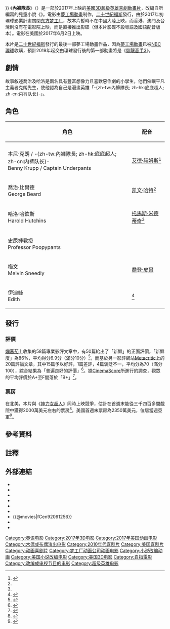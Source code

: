 {{noteTA
|G1=Show
|G2=Movie
}}
{{Infobox Film
| name           = 內褲隊長
| original_name  = {{lang|en|''Captain Underpants:<br />The First Epic Movie''}}
| image          = Captain Underpants poster.jpg
| caption        = 電影海報
| director       = {{link-en|大衛·索倫|David Soren (animator)}}
| producer       = {{link-en|麥瑞爾·索瑞亞|Mireille Soria}}<br />馬克·斯威夫特
| writer         = [[尼古拉斯·斯托勒|尼古拉斯·斯托勒]]
| based_on       = {{based on|{{link-en|內褲超人|Captain Underpants}}|{{link-en|戴夫·皮爾奇|Dav Pilkey}}}}
| starring       = [[凯文·哈特|凯文·哈特]]<br />[[艾德·赫姆斯|艾德·赫姆斯]]<br />[[托馬斯·米德蒂奇|托馬斯·米德蒂奇]]<br />{{link-en|尼克·科羅爾|Nick Kroll}}
| music          = {{link-en|西奧多·夏皮羅|Theodore Shapiro}}
| cinematography = 
| editing        = 麥特·蘭登
| studio         = [[夢工場動畫|夢工場動畫]]
| distributor    = [[二十世纪福斯|二十世纪福斯]]
| released       = {{flagicon|USA}}2017年6月2日<br />{{flagicon|UK}}2017年7月28日<br />
| runtime        = 89分鐘<ref>{{cite web | url=https://www.amctheatres.com/movies/captain-underpants-the-first-epic-movie-45605 | title=''Captain Underpants: The First Epic Movie'' | work=[[AMC電影院|AMC Theatres]] | accessdate=2017-05-21 | archive-date=2020-10-29 | archive-url=https://web.archive.org/web/20201029051350/https://www.amctheatres.com/movies/captain-underpants-the-first-epic-movie-45605 | dead-url=no }}</ref>
| country        = {{USA}}
| language       = 英語
| budget         = 3800萬美元<ref>{{cite web|url=http://www.hollywoodreporter.com/news/box-office-preview-wonder-woman-readies-95m-us-debut-1009179|title=Box Office Preview: 'Wonder Woman' Readies for $95M-Plus U.S. Debut|work=[[The_Hollywood_Reporter|The Hollywood Reporter]]|date=2017-06-01|accessdate=2017-06-03|archive-date=2020-11-12|archive-url=https://web.archive.org/web/20201112032929/https://www.hollywoodreporter.com/news/box-office-preview-wonder-woman-readies-95m-us-debut-1009179|dead-url=no}}</ref>
| gross          = 1.25億美元
| preceded_by    = 
| followed_by    = 
| cn_name        = 内裤队长<ref>[http://movie.mtime.com/215107/ 内裤队长] {{Wayback|url=http://movie.mtime.com/215107/ |date=20170312043543 }}.Mtime时光网.</ref>{{small|（未上映，影碟發行）}}
| hk_name        = 底底超人大電影{{small|（院線撤檔，影碟發行）}}{{notetag|香港原定於2017年8月17日上映，最終撤檔改發行影碟。}}
| tw_name        = 內褲隊長<ref>{{@movies|id=fCen92091256|title=內褲隊長 Captain Underpants}}</ref>{{small|（未上映，影碟發行）}}
}}
《'''內褲隊長'''》（{{lang-en|''Captain Underpants: The First Epic Movie''}}）是一部於2017年上映的[[美國|美國]][[3D電影|3D]][[超級英雄電影|超級英雄]][[喜劇片|喜劇]][[動畫電影|動畫片]]，改編自{{link-en|戴夫·皮爾奇|Dav Pilkey}}所編寫的兒童小說《{{link-en|內褲超人|Captain Underpants}}》。電影由[[夢工場動畫|夢工場動畫]]制作，[[二十世紀福斯|二十世紀福斯]]發行，由於2017年初環球影業計畫關閉[[东方梦工厂|东方梦工厂]]，故本片暫時不在中國大陸上映，而香港、澳門及台灣則沒有在電影院上映，而是直接推出影碟（但本片影碟不設粵語及國語配音版本）。電影在美國於2017年6月2日上映。

本片是[[二十世紀福斯|二十世紀福斯]]發行的最後一部夢工場動畫作品，因為[[夢工場動畫|夢工場動畫]]已被[[NBC環球|NBC環球]]收購，預計2019年起交由環球發行後的第一部動畫將是《[[馴龍高手3|馴龍高手3]]》。

== 劇情 ==
故事敘述喬治及哈洛是兩名具有豐富想像力且喜歡惡作劇的小學生，他們催眠平凡主義者克朗先生，使他認為自己是漫畫英雄「-{zh-tw:內褲隊長; zh-hk:底底超人; zh-cn:内裤队长}-」。

== 角色 ==
{| class="wikitable"
!rowspan=1|角色
!colspan=1|配音
|-
|-
|本尼·克朗 / -{zh-tw:內褲隊長; zh-hk:底底超人; zh-cn:内裤队长}-<br>Benny Krupp / Captain Underpants
|[[艾德·赫姆斯|艾德·赫姆斯]]<ref name="PRCast">{{cite press release|title=Captain Underpants Saves The Day By Recruiting Top Comedy Talent To Voice New DreamWorks Animation Film|url=http://www.prnewswire.com/news-releases/captain-underpants-saves-the-day-by-recruiting-top-comedy-talent-to-voice-new-dreamworks-animation-film-241361741.html|author=DreamWorks Animation|accessdate=2014-01-22|publisher=PR Newswire|date=2014-01-21|archive-date=2014-01-22|archive-url=https://web.archive.org/web/20140122080926/http://www.prnewswire.com/news-releases/captain-underpants-saves-the-day-by-recruiting-top-comedy-talent-to-voice-new-dreamworks-animation-film-241361741.html|dead-url=no}}</ref>
|-
|喬治·比爾德<br>George Beard
|[[凯文·哈特|凯文·哈特]]<ref name="PRCast" />
|-
|哈洛·哈欽斯<br>Harold Hutchins
|[[托馬斯·米德蒂奇|托馬斯·米德蒂奇]]<ref name="PRCast" />
|-
|史尿褲教授<br>Professor Poopypants
|{{link-en|尼克·科羅爾|Nick Kroll}}
|-
|梅文<br>Melvin Sneedly
|[[喬登·皮爾|喬登·皮爾]]
|-
|伊迪絲<br>Edith
|{{link-en|克莉絲汀·莎爾|Kristen Schaal}}<ref name="EWRecruitsSchaal">{{cite news|last1=Snetiker|first1=Marc|title=Captain Underpants movie recruits Kristen Schaal|url=http://ew.com/article/2016/06/28/captain-underpants-kristen-schaal/|accessdate=2016-12-26|work=Entertainment Weekly|date=2016-06-28|archive-date=2020-11-08|archive-url=https://web.archive.org/web/20201108131007/https://ew.com/article/2016/06/28/captain-underpants-kristen-schaal/|dead-url=no}}</ref>
|}

== 發行 ==

=== 評價 ===

[[爛蕃茄|爛蕃茄]]上收集的58篇專業影評文章中，有50篇給出了「新鮮」的正面評價，「新鮮度」為86%，平均得分6.9分（滿分10分）<ref>{{cite web|url=https://www.rottentomatoes.com/m/captain_underpants_the_first_epic_movie|title=Captain Underpants: The First Epic Movie (2017)|website=Rotten Tomatoes|accessdate=2017-06-02|archive-date=2020-11-13|archive-url=https://web.archive.org/web/20201113140220/https://www.rottentomatoes.com/m/captain_underpants_the_first_epic_movie|dead-url=no}}</ref>，而基於另一影評網站[[Metacritic|Metacritic]]上的20篇評論文章，其中15篇予以好評，1篇差評，4篇褒貶不一，平均分為70（滿分100），綜合結果為「普遍良好的評價」<ref>{{cite web|url=http://www.metacritic.com/movie/captain-underpants-the-first-epic-movie|title=Captain Underpants: The First Epic Movie reviews|publisher=[[Metacritic|Metacritic]]|accessdate=2017-06-02|archive-date=2020-11-11|archive-url=https://web.archive.org/web/20201111191924/http://www.metacritic.com/movie/captain-underpants-the-first-epic-movie|dead-url=no}}</ref>。據[[影院評分|CinemaScore]]所進行的調查，觀眾的平均評價於A+至F間落於「B+」<ref>{{cite web|url=http://deadline.com/2017/06/wonder-woman-captain-underpants-weekend-box-office-opening-1202106462/|title=‘Wonder Woman’ Prevails On Thursday With $11M; Best Preview Night For A Movie By Female Director|work=[[Deadline.com|Deadline.com]]|date=2017-06-02|accessdate=2017-06-03|archive-date=2017-06-05|archive-url=https://www.webcitation.org/6qzAqA9q3?url=http://deadline.com/2017/06/wonder-woman-captain-underpants-weekend-box-office-opening-1202106462/|dead-url=no}}</ref>。

=== 票房 ===
在北美，本片與《[[神力女超人_(2017年電影)|神力女超人]]》同時上映競爭，估計在首週末能從三千四百多間戲院中獲得2000萬美元左右的票房<ref>{{cite web|url=http://deadline.com/2017/05/wonder-woman-box-office-opening-worldwide-projection-gal-gadot-1202104439/|title=‘Wonder Woman’: All The World Is Waiting For You As Warner Bros./DC Pic Eyes $175M+ Global Opening|author=Anthony D'Alessandro|publisher=[[Deadline.com|Deadline.com]]|date=2017-05-30|accessdate=2017-06-03|archive-date=2017-05-31|archive-url=https://web.archive.org/web/20170531011207/http://deadline.com/2017/05/wonder-woman-box-office-opening-worldwide-projection-gal-gadot-1202104439/|dead-url=no}}</ref>。美國首週末票房為2350萬美元，位居當週亞軍<ref name=opening>{{cite web|url=http://deadline.com/2017/06/wonder-woman-captain-underpants-weekend-box-office-opening-1202106462/|title=‘Wonder Woman’ Breaks Glass Ceiling For Female Directors & Stomps On ‘Iron Man’ With $100.5M Debut – Sunday AM Final|work=[[Deadline.com|Deadline.com]]|date=2017-06-04|accessdate=2017-06-03|archive-date=2017-06-05|archive-url=https://www.webcitation.org/6qzAqA9q3?url=http://deadline.com/2017/06/wonder-woman-captain-underpants-weekend-box-office-opening-1202106462/|dead-url=no}}</ref>。

== 參考資料 ==
{{reflist|2}}

== 註釋 ==
{{notefoot}}

== 外部連結 ==
* {{Official website|https://www.dreamworks.com/captainunderpants/}}
* {{imdb title|2091256}}
* {{AllMovie title|603365}}
* {{mojo title|captainunderpants}}
* {{rotten-tomatoes|captain_underpants_the_first_epic_movie}}
* {{Metacritic film|captain-underpants}}
* {{@movies|fCen92091256}}
* {{Mtime|215107}}
* {{douban}}

{{內褲超人}}
{{夢工廠動畫電影}}
{{Portal bar|美國|電影|動漫}}
{{DEFAULTSORT:Captain Underpants: The First Epic Movie}}
[[Category:英语电影|Category:英语电影]]
[[Category:2017年3D电影|Category:2017年3D电影]]
[[Category:2017年美国动画电影|Category:2017年美国动画电影]]
[[Category:木偶或布偶演出电影|Category:木偶或布偶演出电影]]
[[Category:2010年代喜剧片|Category:2010年代喜剧片]]
[[Category:美国喜剧片|Category:美国喜剧片]]
[[Category:动画喜剧片|Category:动画喜剧片]]
[[Category:梦工厂动画公司动画电影|Category:梦工厂动画公司动画电影]]
[[Category:小说改编动画|Category:小说改编动画]]
[[Category:美国小说改编电影|Category:美国小说改编电影]]
[[Category:美国3D电影|Category:美国3D电影]]
[[Category:自指電影|Category:自指電影]]
[[Category:改编成电视节目的电影|Category:改编成电视节目的电影]]
[[Category:超级英雄电影|Category:超级英雄电影]]